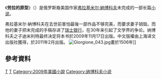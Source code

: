 {{Infobox book <!-- See Wikipedia:WikiProject_Novels or Wikipedia:WikiProject_Books -->
| name          = 勞拉的原型<br />''The Original of Laura''
| image         = Originaloflaura.jpg
| caption       = 第一版封面（褪色字型）
| author        = [[弗拉基米爾·弗拉基米羅維奇·納博科夫|弗拉基米爾·納博科夫]]
| cover_artist  = {{link-en|Chip Kidd|Chip Kidd}}
| language      = 英語
| publisher     = {{link-en|Penguin Classics|Penguin Classics|Penguin Modern Classics}}（英國）、{{link-en|Alfred A. Knopf|Alfred A. Knopf|Knopf}}（美國）
| pub_date      = 2009年11月17日<ref name="AFP">{{cite news | last = Messana | first = Paola | title = Nabokov's unfinished — and unburned — novel reappears | url = http://www.google.com/hostednews/afp/article/ALeqM5iBxjF8uCw6NIn9hlD_8tEsKhlALA | publisher = [[Agence_France-Presse|Agence France-Presse]] | date = November 6, 2009 | accessdate = November 16, 2009 | archiveurl = https://www.webcitation.org/5lK6d8XEx?url=http://www.google.com/hostednews/afp/article/ALeqM5iBxjF8uCw6NIn9hlD_8tEsKhlALA | archivedate = 2009-11-16 | dead-url = no }}</ref>
}}
《'''劳拉的原型'''》（{{lang-en|[http://en.wikipedia.org/wiki/The_Original_of_Laura ''The Original of Laura'']}}）是俄罗斯裔美国作家[[弗拉基米爾·納博可夫|弗拉基米尔·納博科夫]]未完成的一部长篇[[小说|小说]]。

弗拉基米尔·納博科夫在去世前害怕最後一部作品不够完美，而要求妻子销毁。而他的妻子把未完成的手稿存进了[[瑞士银行|瑞士银行]]，在30年来引起了文学界的争论。纳博科夫之子迪米利特最终决定将本书於2009年11月17日出版。中文版權由上海译文出版社獲得，於2011年2月出版。
[[File:Giorgione_043.jpg|thumb]]畫於1506年]]

== 參考資料 ==
{{reflist}}
{{纳博科夫}}
[[Category:英语长篇小说|T]]
[[Category:未完成小说|T]]
[[Category:2009年美國小說|Category:2009年美國小說]]
[[Category:纳博科夫小说|Category:纳博科夫小说]]